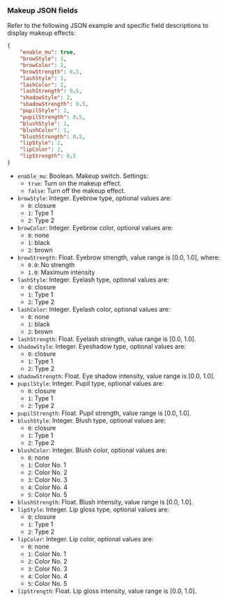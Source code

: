 

<Android />
<Ios />
<Macos />
<Windows />

### Makeup JSON fields

Refer to the following JSON example and specific field descriptions to display makeup effects:

```json
{
    "enable_mu": true,
    "browStyle": 1,
    "browColor": 2,
    "browStrength": 0.5,
    "lashStyle": 1,
    "lashColor": 2,
    "lashStrength": 0.5,
    "shadowStyle": 2,
    "shadowStrength": 0.5,
    "pupilStyle": 2,
    "pupilStrength": 0.5,
    "blushStyle": 1,
    "blushColor": 1,
    "blushStrength": 0.5,
    "lipStyle": 2,
    "lipColor": 2,
    "lipStrength": 0.5
}
```

- `enable_mu`: Boolean. Makeup switch. Settings:
  - `true`: Turn on the makeup effect.
  - `false`: Turn off the makeup effect.
- `browStyle`: Integer. Eyebrow type, optional values are:
  - `0`: closure
  - `1`: Type 1
  - `2`: Type 2
- `browColor`: Integer. Eyebrow color, optional values are:
  - `0`: none
  - `1`: black
  - `2`: brown
- `browStrength`: Float. Eyebrow strength, value range is [0.0, 1.0], where:
  - `0.0`: No strength
  - `1.0`: Maximum intensity
- `lashStyle`: Integer. Eyelash type, optional values are:
  - `0`: closure
  - `1`: Type 1
  - `2`: Type 2
- `lashColor`: Integer. Eyelash color, optional values are:
  - `0`: none
  - `1`: black
  - `2`: brown
- `lashStrength`: Float. Eyelash strength, value range is [0.0, 1.0].
- `shadowStyle`: Integer. Eyeshadow type, optional values are:
  - `0`: closure
  - `1`: Type 1
  - `2`: Type 2
- `shadowStrength`: Float. Eye shadow intensity, value range is [0.0, 1.0].
- `pupilStyle`: Integer. Pupil type, optional values are:
  - `0`: closure
  - `1`: Type 1
  - `2`: Type 2
- `pupilStrength`: Float. Pupil strength, value range is [0.0, 1.0].
- `blushStyle`: Integer. Blush type, optional values are:
  - `0`: closure
  - `1`: Type 1
  - `2`: Type 2
- `blushColor`: Integer. Blush color, optional values are:
  - `0`: none
  - `1`: Color No. 1
  - `2`: Color No. 2
  - `3`: Color No. 3
  - `4`: Color No. 4
  - `5`: Color No. 5
- `blushStrength`: Float. Blush intensity, value range is [0.0, 1.0].
- `lipStyle`: Integer. Lip gloss type, optional values are:
  - `0`: closure
  - `1`: Type 1
  - `2`: Type 2
- `lipColor`: Integer. Lip color, optional values are:
  - `0`: none
  - `1`: Color No. 1
  - `2`: Color No. 2
  - `3`: Color No. 3
  - `4`: Color No. 4
  - `5`: Color No. 5
- `lipStrength`: Float. Lip gloss intensity, value range is [0.0, 1.0].


